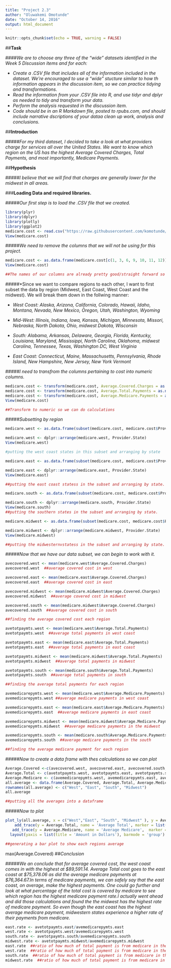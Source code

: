 ```yaml
---
title: "Project 2.3"
author: "Oluwakemi Omotunde"
date: "October 14, 2016"
output: html_document
---
```


```r
knitr::opts_chunk$set(echo = TRUE, warning = FALSE)
```


##**Task**  

####*We are to choose any three of the "wide" datasets identified in the Week 5 Discussion items and for each:*

+ *Create a .CSV file that includes all of the information included in the dataset. We're encouraged to use a "wide" stucture similar to how th information appears in the discussion item, so we can practice tidying and transformations.*
+ *Read the information from your .CSV file into R, and use tidyr and dplyr as needed to tidy and transform your data.*
+ *Perform the analysis requested in the discussion item.*
+ *Code should be in an R Markdown file, posted to rpubs.com, and should include narrative dscriptions of your dataa clean up work, analysis and conclusions.*

##**Introduction**  

#####*For my third dataset, I decided to take a look at what providers charge for services all over the United States. We want to know which region on the US has the highest Average Covered Charges, Total Payments, and most importantly, Medicare Payments.*

##**Hypothesis**

#####*I believe that we will find that charges are generally lower for the midwest in all areas.*

###**Loading Data and required libraries.**   

#####*Our first step is to load the .CSV file that we created.*

```r
library(plyr)
library(dplyr)
library(plotly)
library(ggplot2)
medicare.cost <- read.csv("https://raw.githubusercontent.com/komotunde/DATA607/master/Project%202/Medicare%20Payment%20Information.csv")
View(medicare.cost)
```

#####*We need to remove the columns that we will not be using for this project.*

```r
medicare.cost <- as.data.frame(medicare.cost[c(1, 3, 6, 9, 10, 11, 12)])
View(medicare.cost)

##The names of our columns are already pretty good/straight forward so we don't have to worry about renaming them.
```

#####*Since we want to compare regions to each other, I want to first subset the data by region (Midwest, East Coast, West Coast and the midwest). We will break them down in the follwing manner:  

+ *West Coast: Alaska, Arizona, California, Colorado, Hawaii, Idaho, Montana, Nevada, New Mexico, Oregon, Utah, Washington, Wyoming*  

+ *Mid-West: Illinois, Indiana, Iowa, Kansas, Michigan, Minnesota, Missori, Nebraska, North Dakota, Ohio, midwest Dakota, Wisconsin*    

+ *South: Alabama, Arkansas, Delaware, Georgia, Florida, Kentucky, Louisiana, Maryland, Mississippi, North Carolina, Oklahoma, midwest Carolina, Tennessee, Texas, Washington DC, West Virginia*    

+ *East Coast: Connecticut, Maine, Massachusetts, Pennsylvania, Rhode Island, New Hampshire, New Jersey, New York  Vermont*

#####*I need to transfrom the columns pertaining to cost into numeric columns.*

```r
medicare.cost <- transform(medicare.cost, Average.Covered.Charges = as.numeric(Average.Covered.Charges))
medicare.cost <- transform(medicare.cost, Average.Total.Payments = as.numeric(Average.Total.Payments))
medicare.cost <- transform(medicare.cost, Average.Medicare.Payments = as.numeric(Average.Medicare.Payments))
View(medicare.cost)

##Transform to numeric so we can do calculations
```

#####*Subsetting by region*

```r
medicare.west <- as.data.frame(subset(medicare.cost, medicare.cost$Provider.State == 'WA'| medicare.cost$Provider.State == 'OR'| medicare.cost$Provider.State == 'CA'| medicare.cost$Provider.State == 'ID'| medicare.cost$Provider.State == 'NV'| medicare.cost$Provider.State == 'AZ'| medicare.cost$Provider.State == 'MT'| medicare.cost$Provider.State == 'WY'| medicare.cost$Provider.State == 'UT'| medicare.cost$Provider.State == 'CO'| medicare.cost$Provider.State == 'NM'| medicare.cost$Provider.State == 'AK'| medicare.cost$Provider.State == 'HI'))  

medicare.west <- dplyr::arrange(medicare.west, Provider.State)
View(medicare.west)

#putting the west coast states in this subset and arranging by state
```

```r
medicare.east <- as.data.frame(subset(medicare.cost, medicare.cost$Provider.State == 'PA'| medicare.cost$Provider.State == 'MA'| medicare.cost$Provider.State == 'ME'| medicare.cost$Provider.State == 'NH'| medicare.cost$Provider.State == 'NY'| medicare.cost$Provider.State == 'VT'| medicare.cost$Provider.State == 'CT'| medicare.cost$Provider.State == 'RI'| medicare.cost$Provider.State == 'NJ'))

medicare.east <- dplyr::arrange(medicare.east, Provider.State)
View(medicare.east)

##putting the east coast statess in the subset and arranging by state.
```

```r
medicare.south <- as.data.frame(subset(medicare.cost, medicare.cost$Provider.State == 'MD'| medicare.cost$Provider.State == 'WV'| medicare.cost$Provider.State == 'VA'| medicare.cost$Provider.State == 'DE'| medicare.cost$Provider.State == 'DC'| medicare.cost$Provider.State == 'KY'| medicare.cost$Provider.State == 'TN'| medicare.cost$Provider.State == 'NC'| medicare.cost$Provider.State == 'SC'| medicare.cost$Provider.State == 'GA'| medicare.cost$Provider.State == 'AL'| medicare.cost$Provider.State == 'TN'| medicare.cost$Provider.State == 'MS'| medicare.cost$Provider.State == 'FL'| medicare.cost$Provider.State == 'AR'| medicare.cost$Provider.State == 'OK'| medicare.cost$Provider.State == 'TX'| medicare.cost$Provider.State == 'LA'))  

medicare.south <- dplyr::arrange(medicare.south, Provider.State)
View(medicare.south)
##putting the southern states in the subset and arranging by state.
```

```r
medicare.midwest <- as.data.frame(subset(medicare.cost, medicare.cost$Provider.State == 'ND'| medicare.cost$Provider.State == 'SD'| medicare.cost$Provider.State == 'NE'| medicare.cost$Provider.State == 'KS'| medicare.cost$Provider.State == 'MN'| medicare.cost$Provider.State == 'IA'| medicare.cost$Provider.State == 'MO'| medicare.cost$Provider.State == 'WI'| medicare.cost$Provider.State == 'IL'| medicare.cost$Provider.State == 'MI'| medicare.cost$Provider.State == 'IN'| medicare.cost$Provider.State == 'OH'))

medicare.midwest <- dplyr::arrange(medicare.midwest, Provider.State)
View(medicare.midwest)

##putting the midwesternvstatess in the subset and arranging by state.
```


#####*Now that we have our data subset, we can begin to work with it.*

```r
avecovered.west <- mean(medicare.west$Average.Covered.Charges)
avecovered.west  ##average covered cost in west

avecovered.east <- mean(medicare.east$Average.Covered.Charges)
avecovered.east  ##average covered cost in east

avecovered.midwest <- mean(medicare.midwest$Average.Covered.Charges)
avecovered.midwest  ##average covered cost in midwest

avecovered.south <- mean(medicare.midwest$Average.Covered.Charges)
avecovered.south  ##average covered cost in south

##finding the average covered cost each region
```


```r
avetotpaymts.west <- mean(medicare.west$Average.Total.Payments)
avetotpaymts.west  ##average total payments in west coast

avetotpaymts.east <- mean(medicare.east$Average.Total.Payments)
avetotpaymts.east  ##average total payments in east coast

avetotpaymts.midwest <- mean(medicare.midwest$Average.Total.Payments)
avetotpaymts.midwest  ##average total payments in midwest 

avetotpaymts.south <- mean(medicare.south$Average.Total.Payments)
avetotpaymts.south  ##average total payments in south

##finding the average total payments for each region
```


```r

avemedicarepymts.west <- mean(medicare.west$Average.Medicare.Payments)
avemedicarepymts.west ##average medicare payments in west coast

avemedicarepymts.east <- mean(medicare.east$Average.Medicare.Payments)
avemedicarepymts.east  ##average medicare payments in east coast

avemedicarepymts.midwest <- mean(medicare.midwest$Average.Medicare.Payments)
avemedicarepymts.midwest  ##average medicare payments in the midwest

avemedicarepymts.south <- mean(medicare.south$Average.Medicare.Payments)
avemedicarepymts.south  ##average medicare payments in the south

##finding the average medicare payment for each region

```

#####*Now to create a data frame with thes calculations so we can plot*

```r
Average.Covered <-c(avecovered.west, avecovered.east, avecovered.south, avecovered.midwest)
Average.Total <- c(avetotpaymts.west, avetotpaymts.east, avetotpaymts.south, avetotpaymts.midwest)
Average.Medicare <- c(avemedicarepymts.west, avemedicarepymts.east, avemedicarepymts.south, avemedicarepymts.midwest)
all.average <- data.frame(Average.Covered, Average.Total, Average.Medicare)
rownames(all.average) <- c("West", "East", "South", "Midwest")
all.average

##putting all the averages into a dataframe
```

#####*Now to plot*

```r
plot_ly(all.average, x = c("West","East", "South", "Midwest" ), y = Average.Covered, type = 'bar', name = 'Average Covered Cost', marker = list(color = 'rgb(49,130,189)')) %>%
    add_trace(y = Average.Total, name = 'Average Total', marker = list(color = 'rgb(204,204,204)')) %>%
   add_trace(y = Average.Medicare, name = 'Average Medicare',  marker = list(color = 'rgba(55, 128, 191, 0.7)')) %>%
  layout(yaxis = list(title = 'Amount in Dollars'), barmode = 'group')

##generating a bar plot to show each regions average 
```

max(Average.Covered)
##*Conclusion*

#####*We an conclude that for average covered cost, the west coast comes in with the highest at $89,591.14. Average Total cost goes to the east coast at $75,378.06 as did the average medicare payments at $76,364.67.In terms of medicare payments, we can safely say that  the east coast, on average, make the highest payments. One could go further and look at what percentage of the total cost is covered by medicare to see which region has the highest medicare payment rate.I actually went ahead and did those calculations and found the the midwest has the highest rate of medicare payment. So even though the east coast has the highest average medicare payment, midwestern states experience a higher rate of their payments from medicare.*

```r
east.rate <- avetotpaymts.east/avemedicarepymts.east
west.rate <- avetotpaymts.west/avemedicarepymts.west
south.rate <- avetotpaymts.south/avemedicarepymts.south
midwest.rate <- avetotpaymts.midwest/avemedicarepymts.midwest
east.rate  ##ratio of how much of total payment is from medicare in the east
west.rate  ##ratio of how much of total payment is from medicare in the west
south.rate  ##ratio of how much of total payment is from medicare in the south
midwest.rate  ##ratio of how much of total payment is from medicare in the midwest

```

